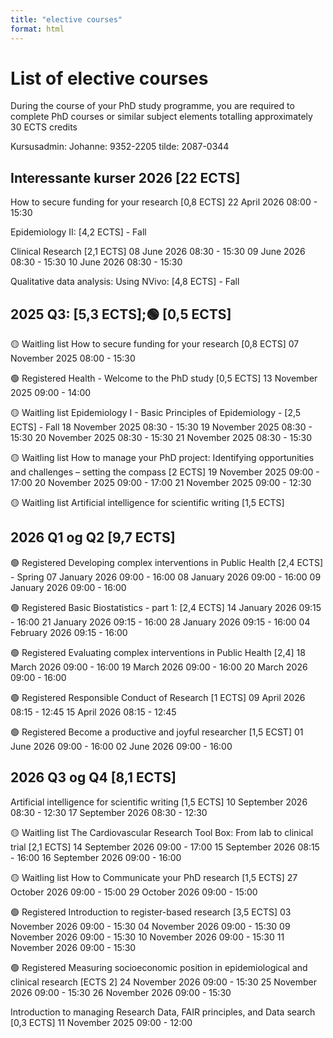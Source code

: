 ```yaml
---
title: "elective courses"
format: html
---
```


# List of elective courses

During the course of your PhD study programme, you are required to complete PhD courses or similar subject elements totalling approximately 30 ECTS credits

Kursusadmin: 
Johanne: 9352-2205
tilde: 2087-0344

## Interessante kurser 2026 [22 ECTS]

How to secure funding for your research [0,8 ECTS]
22 April 2026 08:00 - 15:30

Epidemiology II: [4,2 ECTS] - Fall

Clinical Research [2,1 ECTS]
08 June 2026 08:30 - 15:30
09 June 2026 08:30 - 15:30
10 June 2026 08:30 - 15:30

Qualitative data analysis: Using NVivo: [4,8 ECTS] - Fall





## 2025 Q3: [5,3 ECTS];🟢 [0,5 ECTS]

🟡 Waitling list 
How to secure funding for your research [0,8 ECTS]
07 November 2025 08:00 - 15:30

🟢 Registered
Health - Welcome to the PhD study [0,5 ECTS]
13 November 2025 09:00 - 14:00

🟡 Waitling list 
Epidemiology I - Basic Principles of Epidemiology - [2,5 ECTS] - Fall
18 November 2025 08:30 - 15:30
19 November 2025 08:30 - 15:30
20 November 2025 08:30 - 15:30
21 November 2025 08:30 - 15:30

🟡 Waitling list 
How to manage your PhD project: Identifying opportunities and challenges – setting the compass [2 ECTS]
19 November 2025 09:00 - 17:00
20 November 2025 09:00 - 17:00
21 November 2025 09:00 - 12:30

🟡 Waitling list 
Artificial intelligence for scientific writing [1,5 ECTS]


## 2026 Q1 og Q2 [9,7 ECTS]

🟢 Registered
Developing complex interventions in Public Health [2,4 ECTS] - Spring
07 January 2026 09:00 - 16:00
08 January 2026 09:00 - 16:00
09 January 2026 09:00 - 16:00

🟢 Registered
Basic Biostatistics - part 1: [2,4 ECTS]
14 January 2026 09:15 - 16:00
21 January 2026 09:15 - 16:00
28 January 2026 09:15 - 16:00
04 February 2026 09:15 - 16:00

🟢 Registered
Evaluating complex interventions in Public Health [2,4]
18 March 2026 09:00 - 16:00
19 March 2026 09:00 - 16:00
20 March 2026 09:00 - 16:00

🟢 Registered
Responsible Conduct of Research [1 ECTS]
09 April 2026 08:15 - 12:45
15 April 2026 08:15 - 12:45

🟢 Registered
Become a productive and joyful researcher [1,5 ECST]
01 June 2026 09:00 - 16:00
02 June 2026 09:00 - 16:00

## 2026 Q3 og Q4 [8,1 ECTS]

Artificial intelligence for scientific writing [1,5 ECTS]
10 September 2026 08:30 - 12:30
17 September 2026 08:30 - 12:30

🟡 Waitling list 
The Cardiovascular Research Tool Box: From lab to clinical trial [2,1 ECTS]
14 September 2026 09:00 - 17:00
15 September 2026 08:15 - 16:00
16 September 2026 09:00 - 16:00

🟡 Waitling list 
How to Communicate your PhD research [1,5 ECTS]
27 October 2026 09:00 - 15:00
29 October 2026 09:00 - 15:00

🟢 Registered
Introduction to register-based research [3,5 ECTS]
03 November 2026 09:00 - 15:30
04 November 2026 09:00 - 15:30
09 November 2026 09:00 - 15:30
10 November 2026 09:00 - 15:30
11 November 2026 09:00 - 15:30

🟢 Registered
Measuring socioeconomic position in epidemiological and clinical research [ECTS 2]
24 November 2026 09:00 - 15:30
25 November 2026 09:00 - 15:30
26 November 2026 09:00 - 15:30





Introduction to managing Research Data, FAIR principles, and Data search [0,3 ECTS]
11 November 2025 09:00 - 12:00










